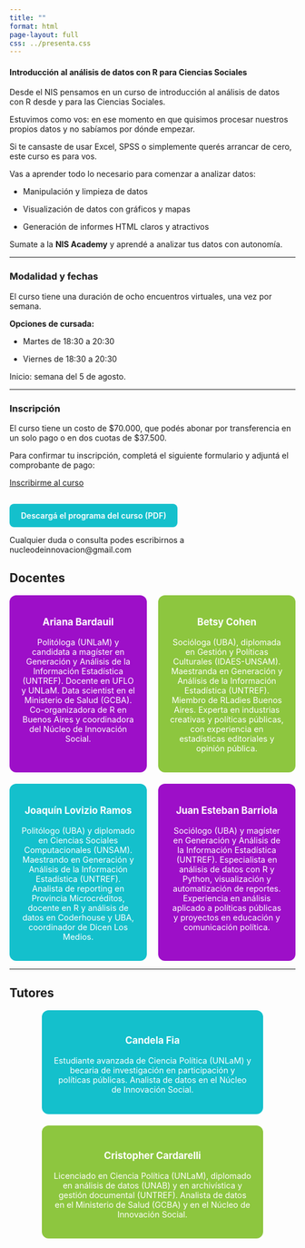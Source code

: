 ```yaml
---
title: ""
format: html
page-layout: full
css: ../presenta.css
---
```


#### **Introducción al análisis de datos con R para Ciencias Sociales**

Desde el NIS pensamos en un curso de introducción al análisis de datos con R desde y para las Ciencias Sociales.

Estuvimos como vos: en ese momento en que quisimos procesar nuestros propios datos y no sabíamos por dónde empezar.

Si te cansaste de usar Excel, SPSS o simplemente querés arrancar de cero, este curso es para vos.

Vas a aprender todo lo necesario para comenzar a analizar datos:

-   Manipulación y limpieza de datos

-   Visualización de datos con gráficos y mapas

-   Generación de informes HTML claros y atractivos

Sumate a la **NIS Academy** y aprendé a analizar tus datos con autonomía.

------------------------------------------------------------------------

### Modalidad y fechas

El curso tiene una duración de ocho encuentros virtuales, una vez por semana.

**Opciones de cursada:**

-   Martes de 18:30 a 20:30

-   Viernes de 18:30 a 20:30

Inicio: semana del 5 de agosto.

------------------------------------------------------------------------

### Inscripción

El curso tiene un costo de \$70.000, que podés abonar por transferencia en un solo pago o en dos cuotas de \$37.500.

Para confirmar tu inscripción, completá el siguiente formulario y adjuntá el comprobante de pago:

[Inscribirme al curso](https://es.research.net/r/curso-intro-r-nis){.btn target="_blank"}

<a href="programa_intro_r.pdf" target="_blank" style="background-color: #14c0cc; color: white; padding: 12px 20px; text-decoration: none; border-radius: 8px; font-weight: 600; display: inline-block; margin-top: 15px;">Descargá el programa del curso (PDF)</a>

Cualquier duda o consulta podes escribirnos a nucleodeinnovacion@gmail.com

## Docentes

::::::: {style="display: flex; flex-wrap: wrap; justify-content: center; gap: 20px;font-size: 0.9rem;"}
::: {style="background-color: #9d0fc8; color: white; padding: 20px; border-radius: 12px; width: 250px; text-align: center; flex: 1 1 200px; max-width: 250px;"}
<h3 style="text-align: center; color: white; margin-top: 0;">

Ariana Bardauil

</h3>

Politóloga (UNLaM) y candidata a magíster en Generación y Análisis de la Información Estadística (UNTREF). Docente en UFLO y UNLaM. Data scientist en el Ministerio de Salud (GCBA). Co-organizadora de R en Buenos Aires y coordinadora del Núcleo de Innovación Social.
:::

::: {style="background-color: #8dc63f; color: white; padding: 20px; border-radius: 12px; width: 250px; text-align: center; flex: 1 1 200px; max-width: 250px;"}
<h3 style="text-align: center; color: white; margin-top: 0;">

Betsy Cohen

</h3>

Socióloga (UBA), diplomada en Gestión y Políticas Culturales (IDAES-UNSAM). Maestranda en Generación y Análisis de la Información Estadística (UNTREF). Miembro de RLadies Buenos Aires. Experta en industrias creativas y políticas públicas, con experiencia en estadísticas editoriales y opinión pública.
:::

::: {style="background-color: #14c0cc; color: white; padding: 20px; border-radius: 12px; width: 250px; text-align: center; flex: 1 1 200px; max-width: 250px;"}
<h3 style="text-align: center; color: white; margin-top: 0;">

Joaquín Lovizio Ramos

</h3>

Politólogo (UBA) y diplomado en Ciencias Sociales Computacionales (UNSAM). Maestrando en Generación y Análisis de la Información Estadística (UNTREF). Analista de reporting en Provincia Microcréditos, docente en R y análisis de datos en Coderhouse y UBA, coordinador de Dicen Los Medios.
:::

::: {style="background-color: #9d0fc8; color: white; padding: 20px; border-radius: 12px; width: 250px; text-align: center; flex: 1 1 200px; max-width: 250px;"}
<h3 style="text-align: center; color: white; margin-top: 0;">

Juan Esteban Barriola

</h3>

Sociólogo (UBA) y magíster en Generación y Análisis de la Información Estadística (UNTREF). Especialista en análisis de datos con R y Python, visualización y automatización de reportes. Experiencia en análisis aplicado a políticas públicas y proyectos en educación y comunicación política.
:::
:::::::

------------------------------------------------------------------------

## Tutores

::::: {style="display: flex; flex-wrap: wrap; justify-content: center; gap: 20px;font-size: 0.9rem;"}
<!-- Candela -->

::: {style="background-color: #14c0cc; color: white; padding: 20px; border-radius: 12px; max-width: 350px; text-align: center;"}
### Candela Fia

Estudiante avanzada de Ciencia Política (UNLaM) y becaria de investigación en participación y políticas públicas. Analista de datos en el Núcleo de Innovación Social.
:::

<!-- Cristopher -->

::: {style="background-color: #8dc63f; color: white; padding: 20px; border-radius: 12px; max-width: 350px; text-align: center;"}
### Cristopher Cardarelli

Licenciado en Ciencia Política (UNLaM), diplomado en análisis de datos (UNAB) y en archivística y gestión documental (UNTREF). Analista de datos en el Ministerio de Salud (GCBA) y en el Núcleo de Innovación Social.
:::
:::::